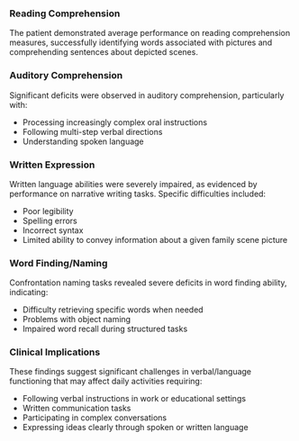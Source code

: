 ### Reading Comprehension
The patient demonstrated average performance on reading comprehension measures, successfully identifying words associated with pictures and comprehending sentences about depicted scenes.

### Auditory Comprehension
Significant deficits were observed in auditory comprehension, particularly with:

- Processing increasingly complex oral instructions
- Following multi-step verbal directions
- Understanding spoken language

### Written Expression
Written language abilities were severely impaired, as evidenced by performance on narrative writing tasks. Specific difficulties included:

- Poor legibility
- Spelling errors
- Incorrect syntax
- Limited ability to convey information about a given family scene picture

### Word Finding/Naming
Confrontation naming tasks revealed severe deficits in word finding ability, indicating:

- Difficulty retrieving specific words when needed
- Problems with object naming
- Impaired word recall during structured tasks

### Clinical Implications
These findings suggest significant challenges in verbal/language functioning that may affect daily activities requiring:

- Following verbal instructions in work or educational settings
- Written communication tasks
- Participating in complex conversations
- Expressing ideas clearly through spoken or written language
